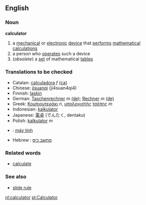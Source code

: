 ==English==
===Noun===
{{wikipedia}}
'''calculator'''
# a [[mechanical]] or [[electronic]] [[device]] that [[perform]]s [[mathematical]] [[calculation]]s
# a person who [[operate]]s such a device
#(''obsolete'') a [[set]] of mathematical [[table]]s

===Translations to be checked===
*Catalan: [[calculadora]] ''f'' [[:ca:calculadora|(ca)]] 
*Chinese: [[jisuanqi]] (ji4suan4qi4)
*Finnish: [[laskin]]
*German: [[Taschenrechner]] ''m'' [[:de:Taschenrechner|(de)]]; [[Rechner]] ''m'' [[:de:Rechner|(de)]] 
*Greek: [[Κομπιουτεράκι]] ''n'', [[υπολογιστής]] [[τσέπης]] ''m''
*Indonesian: [[kalkulator]]
*Japanese: [[電卓]] (でんたく, dentaku)
*Polish: [[kalkulator]] ''m''
*{{vi}}: [[máy tính]]
*Hebrew : [[מחשב כיס]]

===Related words===
*[[calculate]]
===See also===
*[[slide rule]]

[[nl:calculator]]
[[pl:Calculator]]